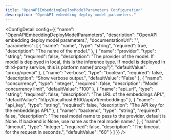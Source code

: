 ```yaml
---
title: "OpenAPIEmbeddingDeployModelParameters Configuration"
description: "OpenAPI embedding deploy model parameters."
---
```



<ConfigDetail config={{
  "name": "OpenAPIEmbeddingDeployModelParameters",
  "description": "OpenAPI embedding deploy model parameters.",
  "documentationUrl": "",
  "parameters": [
    {
      "name": "name",
      "type": "string",
      "required": true,
      "description": "The name of the model."
    },
    {
      "name": "provider",
      "type": "string",
      "required": false,
      "description": "The provider of the model. If model is deployed in local, this is the inference type. If model is deployed in third-party service, this is platform name('proxy/<platform>')",
      "defaultValue": "proxy/openai"
    },
    {
      "name": "verbose",
      "type": "boolean",
      "required": false,
      "description": "Show verbose output.",
      "defaultValue": "False"
    },
    {
      "name": "concurrency",
      "type": "integer",
      "required": false,
      "description": "Model concurrency limit",
      "defaultValue": "100"
    },
    {
      "name": "api_url",
      "type": "string",
      "required": false,
      "description": "The URL of the embeddings API.",
      "defaultValue": "http://localhost:8100/api/v1/embeddings"
    },
    {
      "name": "api_key",
      "type": "string",
      "required": false,
      "description": "The API key for the embeddings API."
    },
    {
      "name": "backend",
      "type": "string",
      "required": false,
      "description": "The real model name to pass to the provider, default is None. If backend is None, use name as the real model name."
    },
    {
      "name": "timeout",
      "type": "integer",
      "required": false,
      "description": "The timeout for the request in seconds.",
      "defaultValue": "60"
    }
  ]
}} />

